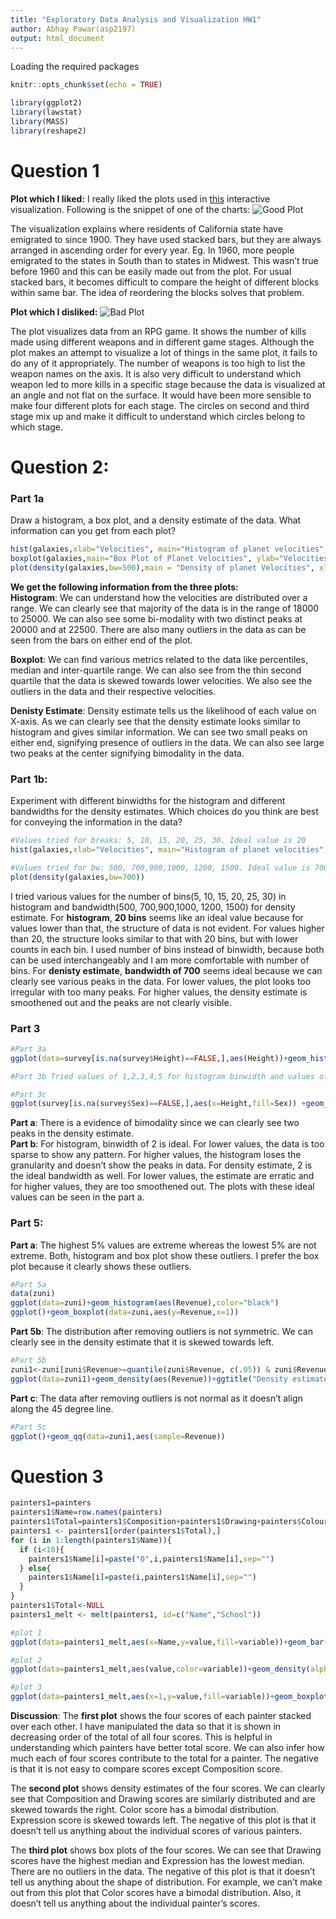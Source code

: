 ```yaml
---
title: "Exploratory Data Analysis and Visualization HW1"
author: Abhay Pawar(asp2197)
output: html_document
---
```

Loading the required packages
```r
knitr::opts_chunk$set(echo = TRUE)
```
```r
library(ggplot2)
library(lawstat)
library(MASS)
library(reshape2)

```

# Question 1
__Plot which I liked:__
I really liked the plots used in [this](https://www.nytimes.com/interactive/2014/08/13/upshot/where-people-in-each-state-were-born.html) interactive visualization.
Following is the snippet of one of the charts:
![Good Plot](good_plot.png)

The visualization explains where residents of California state have emigrated to since 1900. They have used stacked bars, but they are always arranged in ascending order for every year. Eg. In 1960, more people emigrated to the states in South than to states in Midwest. This wasn't true before 1960 and this can be easily made out from the plot. For usual stacked bars, it becomes difficult to compare the height of different blocks within same bar. The idea of reordering the blocks solves that problem.

__Plot which I disliked:__
![Bad Plot](bad_plot.jpg)

The plot visualizes data from an RPG game. It shows the number of kills made using different weapons and in different game stages. Although the plot makes an attempt to visualize a lot of things in the same plot, it fails to do any of it appropriately. The number of weapons is too high to list the weapon names on the axis. It is also very difficult to understand which weapon led to more kills in a specific stage because the data is visualized at an angle and not flat on the surface. It would have been more sensible to make four different plots for each stage. The circles on second and third stage mix up and make it difficult to understand which circles belong to which stage.

# Question 2:
### __Part 1a__ 
Draw a histogram, a box plot, and a density estimate of the data. What information can you get from each plot?
```r
hist(galaxies,xlab="Velocities", main="Histogram of planet velocities",breaks=30)
boxplot(galaxies,main="Box Plot of Planet Velocities", ylab="Velocities")
plot(density(galaxies,bw=500),main = "Density of planet Velocities", xlab = "Planet velocities", ylab = "Density",type="l")
```

__We get the following information from the three plots:__  
__Histogram__: We can understand how the velocities are distributed over a range. 
We can clearly see that majority of the data is in the range of 18000 to 25000. 
We can also see some bi-modality with two distinct peaks at 20000 and at 22500. 
There are also many outliers in the data as can be seen from the bars on either end of the plot.

__Boxplot__: We can find various metrics related to the data like percentiles, median and inter-quartile range. 
We can also see from the thin second quartile that the data is skewed towards lower velocities. 
We also see the outliers in the data and their respective velocities.

__Denisty Estimate__: Density estimate tells us the likelihood of each value on X-axis. 
As we can clearly see that the density estimate looks similar to histogram and gives similar information. 
We can see two small peaks on either end, signifying presence of outliers in the data. 
We can also see large two peaks at the center signifying bimodality in the data.

### __Part 1b:__ 
Experiment with different binwidths for the histogram and different bandwidths for the density estimates. Which choices do you think are best for conveying the information in the data?  

```r
#Values tried for breaks: 5, 10, 15, 20, 25, 30. Ideal value is 20
hist(galaxies,xlab="Velocities", main="Histogram of planet velocities",breaks = 20)

#Values tried for bw: 500, 700,900,1000, 1200, 1500. Ideal value is 700
plot(density(galaxies,bw=700))  
```

I tried various values for the number of bins(5, 10, 15, 20, 25, 30) in histogram and bandwidth(500, 700,900,1000, 1200, 1500) for density estimate. For __histogram__, __20 bins__ seems like an ideal value because for values lower than that, the structure of data is not evident. For values higher than 20, the structure looks similar to that with 20 bins, but with lower counts in each bin. I used number of bins instead of binwidth, because both can be used interchangeably and I am more comfortable with number of bins.
For __denisty estimate__, __bandwidth of 700__ seems ideal because we can clearly see various peaks in the data. For lower values, the plot looks too irregular with too many peaks. For higher values, the density estimate is smoothened out and the peaks are not clearly visible.

### __Part 3__  
 
```r
#Part 3a
ggplot(data=survey[is.na(survey$Height)==FALSE,],aes(Height))+geom_histogram(aes(y=..density..),binwidth=2,fill="grey",color="black")+geom_density(fill="red",bw=2,alpha=0.2)

#Part 3b Tried values of 1,2,3,4,5 for histogram binwidth and values of 1,2,3,4,5 for denisty estimate bandwidth. Ideal values are 2 for both. The plots are the same as the plots of part a.

#Part 3c
ggplot(survey[is.na(survey$Sex)==FALSE,],aes(x=Height,fill=Sex)) +geom_density(na.rm=TRUE,alpha=0.4,bw=2) + ggtitle("Height comparison for Sex")

```

__Part a__: There is a evidence of bimodality since we can clearly see two peaks in the density estimate.  
__Part b__: For histogram, binwidth of 2 is ideal. For lower values, the data is too sparse to show any pattern. For higher values, the histogram loses the granularity and doesn't show the peaks in data. For density estimate, 2 is the ideal bandwidth as well. For lower values, the estimate are erratic and for higher values, they are too smoothened out. The plots with these ideal values can be seen in the part a.  

### __Part 5__:  
__Part a__: The highest 5% values are extreme whereas the lowest 5% are not extreme. Both, histogram and box plot show these outliers. I prefer the box plot because it clearly shows these outliers.  
```r
#Part 5a
data(zuni)
ggplot(data=zuni)+geom_histogram(aes(Revenue),color="black")
ggplot()+geom_boxplot(data=zuni,aes(y=Revenue,x=1))

```

__Part 5b__: The distribution after removing outliers is not symmetric. We can clearly see in the density estimate that it is skewed towards left.  
```r
#Part 5b
zuni1<-zuni[zuni$Revenue>=quantile(zuni$Revenue, c(.05)) & zuni$Revenue<=quantile(zuni$Revenue, c(.95)),]
ggplot(data=zuni1)+geom_density(aes(Revenue))+ggtitle("Density estimate after removing outliers")

```

__Part c__: The data after removing outliers is not normal as it doesn't align along the 45 degree line.
```r
#Part 5c
ggplot()+geom_qq(data=zuni1,aes(sample=Revenue))

```

# Question 3
```r
painters1=painters
painters1$Name=row.names(painters)
painters1$Total=painters1$Composition+painters1$Drawing+painters$Colour+painters$Expression
painters1 <- painters1[order(painters1$Total),]
for (i in 1:length(painters1$Name)){
  if (i<10){
    painters1$Name[i]=paste("0",i,painters1$Name[i],sep="")
  } else{
    painters1$Name[i]=paste(i,painters1$Name[i],sep="")
  }
}
painters1$Total<-NULL
painters1_melt <- melt(painters1, id=c("Name","School"))

#plot 1
ggplot(data=painters1_melt,aes(x=Name,y=value,fill=variable))+geom_bar(stat="identity")+coord_flip()+theme(text = element_text(size=8))

#plot 2
ggplot(data=painters1_melt,aes(value,color=variable))+geom_density(alpha=0.5,bw=2)

#plot 3
ggplot(data=painters1_melt,aes(x=1,y=value,fill=variable))+geom_boxplot()

```

__Discussion__:
The __first plot__ shows the four scores of each painter stacked over each other. I have manipulated the data so that it is shown in decreasing order of the total of all four scores. This is helpful in understanding which painters have better total score. We can also infer how much each of four scores contribute to the total for a painter. The negative is that it is not easy to compare scores except Composition score.

The __second plot__ shows density estimates of the four scores. We can clearly see that Composition and Drawing scores are similarly distributed and are skewed towards the right. Color score has a bimodal distribution. Expression score is skewed towards left. The negative of this plot is that it doesn't tell us anything about the individual scores of various painters.

The __third plot__ shows box plots of the four scores. We can see that Drawing scores have the highest median and Expression has the lowest median. There are no outliers in the data. The negative of this plot is that it doesn't tell us anything about the shape of distribution. For example, we can't make out from this plot that Color scores have a bimodal distribution. Also, it doesn't tell us anything about the individual painter's scores.
